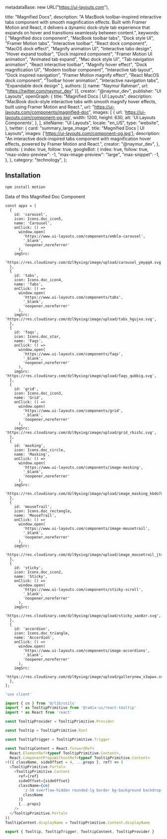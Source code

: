   metadataBase: new URL("https://ui-layouts.com"),

  title: "Magnified Docs",
  description:
    "A MacBook toolbar–inspired interactive tabs component with smooth magnification effects. Built with Framer Motion and React, it delivers a dynamic dock-style tab experience that expands on hover and transitions seamlessly between content.",
  keywords: [
    "Magnified docs component",
    "MacBook toolbar tabs",
    "Dock style UI",
    "Framer Motion tabs",
    "Interactive toolbar",
    "React dock component",
    "MacOS dock effect",
    "Magnify animation UI",
    "Interactive tabs design",
    "Hover expand toolbar",
    "Dock inspired component",
    "Framer Motion UI animation",
    "Animated tab expand",
    "Mac dock style UI",
    "Tab navigation animation",
    "React interactive toolbar",
    "Magnify hover effect",
    "Dock magnification UI",
    "Modern toolbar component",
    "Interactive tab layout",
    "Dock inspired navigation",
    "Framer Motion magnify effect",
    "React MacOS dock component",
    "Toolbar hover animation",
    "Interactive navigation tabs",
    "Expandable dock design"
  ],
  authors: [{ name: "Naymur Rahman", url: "https://twitter.com/naymur_dev" }],
  creator: "@naymur_dev",
  publisher: "UI Layouts",
  openGraph: {
    title: "Magnified Docs | UI Layouts",
    description:
      "MacBook dock–style interactive tabs with smooth magnify hover effects, built using Framer Motion and React.",
    url: "https://ui-layouts.com/components/magnified-doc",
    images: [
      {
        url: 'https://ui-layouts.com/component-og.jpg',
        width: 1200,
        height: 630,
        alt: 'UI Layouts Components',
      },
    ],
    siteName: "UI Layouts",
    locale: "en_US",
    type: "website",
  },
  twitter: {
    card: "summary_large_image",
    title: "Magnified Docs | UI Layouts",
    images: ['https://ui-layouts.com/component-og.jpg'],
    description:
      "An interactive dock-inspired tabs component with magnification hover effects, powered by Framer Motion and React.",
    creator: "@naymur_dev",
  },
  robots: {
    index: true,
    follow: true,
    googleBot: {
      index: true,
      follow: true,
      "max-video-preview": -1,
      "max-image-preview": "large",
      "max-snippet": -1,
    },
  },
  category: "technology",
};


<ComponentCodePreview name='magnified-tab' hasReTrigger />

## Installation

```bash
npm install motion
```

Data of this Magnified Doc Component

```tsx
const apps = [
  {
    id: 'carousel',
    icon: Icons.doc_icon5,
    name: 'Carousel',
    onClick: () =>
      window.open(
        'https://www.ui-layouts.com/components/embla-carousel',
        '_blank',
        'noopener,noreferrer'
      ),
    imgSrc:
      'https://res.cloudinary.com/dzl9yxixg/image/upload/carousel_ymyqq4.svg',
  },
  {
    id: 'tabs',
    icon: Icons.doc_icon4,
    name: 'Tabs',
    onClick: () =>
      window.open(
        'https://www.ui-layouts.com/components/tabs',
        '_blank',
        'noopener,noreferrer'
      ),
    imgSrc: 'https://res.cloudinary.com/dzl9yxixg/image/upload/tabs_hgujxo.svg',
  },
  {
    id: 'faqs',
    icon: Icons.doc_star,
    name: 'Faqs',
    onClick: () =>
      window.open(
        'https://www.ui-layouts.com/components/faqs',
        '_blank',
        'noopener,noreferrer'
      ),
    imgSrc: 'https://res.cloudinary.com/dzl9yxixg/image/upload/faqs_qubbig.svg',
  },
  {
    id: 'grid',
    icon: Icons.doc_icon3,
    name: 'Grid',
    onClick: () =>
      window.open(
        'https://www.ui-layouts.com/components/grid',
        '_blank',
        'noopener,noreferrer'
      ),
    imgSrc: 'https://res.cloudinary.com/dzl9yxixg/image/upload/grid_rbis5c.svg',
  },
  {
    id: 'masking',
    icon: Icons.doc_circle,
    name: 'Masking',
    onClick: () =>
      window.open(
        'https://www.ui-layouts.com/components/image-masking',
        '_blank',
        'noopener,noreferrer'
      ),
    imgSrc:
      'https://res.cloudinary.com/dzl9yxixg/image/upload/image_masking_kbdo7a.svg',
  },
  {
    id: 'mouseTrail',
    icon: Icons.doc_rectangle,
    name: 'MouseTrail',
    onClick: () =>
      window.open(
        'https://www.ui-layouts.com/components/image-mousetrail',
        '_blank',
        'noopener,noreferrer'
      ),
    imgSrc:
      'https://res.cloudinary.com/dzl9yxixg/image/upload/image_mousetrail_jt45al.svg',
  },
  {
    id: 'sticky',
    icon: Icons.doc_icon2,
    name: 'Sticky',
    onClick: () =>
      window.open(
        'https://www.ui-layouts.com/components/sticky-scroll',
        '_blank',
        'noopener,noreferrer'
      ),
    imgSrc:
      'https://res.cloudinary.com/dzl9yxixg/image/upload/sticky_xao8zr.svg',
  },
  {
    id: 'accordion',
    icon: Icons.doc_triangle,
    name: 'Accordion',
    onClick: () =>
      window.open(
        'https://www.ui-layouts.com/components/image-accordions',
        '_blank',
        'noopener,noreferrer'
      ),
    imgSrc:
      'https://res.cloudinary.com/dzl9yxixg/image/upload/gallerynew_x3apwx.svg',
  },
];
```

```js title="tooltip.tsx"
'use client'

import { cn } from '@/lib/utils'
import * as TooltipPrimitive from '@radix-ui/react-tooltip'
import * as React from 'react'

const TooltipProvider = TooltipPrimitive.Provider

const Tooltip = TooltipPrimitive.Root

const TooltipTrigger = TooltipPrimitive.Trigger

const TooltipContent = React.forwardRef<
  React.ElementRef<typeof TooltipPrimitive.Content>,
  React.ComponentPropsWithoutRef<typeof TooltipPrimitive.Content>
>(({ className, sideOffset = 4, ...props }, ref) => (
  <TooltipPrimitive.Portal>
    <TooltipPrimitive.Content
      ref={ref}
      sideOffset={sideOffset}
      className={cn(
        'z-50 overflow-hidden rounded-lg border bg-background backdrop-filter dark:border-[#2C2C2C] backdrop-blur-lg dark:bg-[#1A1A1A]/95 px-4 py-3 text-sm text-popover-foreground shadow-md animate-in fade-in-0 zoom-in-95 data-[state=closed]:animate-out data-[state=closed]:fade-out-0 data-[state=closed]:zoom-out-95 data-[side=bottom]:slide-in-from-top-2 data-[side=left]:slide-in-from-right-2 data-[side=right]:slide-in-from-left-2 data-[side=top]:slide-in-from-bottom-2',
        className
      )}
      {...props}
    />
  </TooltipPrimitive.Portal>
))
TooltipContent.displayName = TooltipPrimitive.Content.displayName

export { Tooltip, TooltipTrigger, TooltipContent, TooltipProvider }
```
